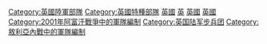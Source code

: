 {{noteTA
|G1=軍事
| 1= zh-hk:特種空勤團;zh-cn:特种空勤团;zh-tw:空降特勤隊;
}}
{{cat main}}
{{commonscat|Special Air Service}}
[[Category:英國陸軍部隊‎|Category:英國陸軍部隊‎]]
[[Category:英國特種部隊|Category:英國特種部隊]]
[[Category:軍事特種部隊|英國]]
[[Category:空降兵|英]]
[[Category:伊拉克戰爭中的軍隊編制|英國]]
[[Category:反恐單位|英國]]
[[Category:2001年阿富汗戰爭中的軍隊編制|Category:2001年阿富汗戰爭中的軍隊編制]]
[[Category:英国陆军步兵团|Category:英国陆军步兵团]]
[[Category:敘利亞內戰中的軍隊編制|Category:敘利亞內戰中的軍隊編制]]